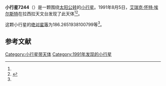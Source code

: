 {{Infobox planet
| bgcolour = #FFFFC0
| name = 7244 Villa-Lobos
| symbol = 
| image = 
| caption = 
| discovery = yes
| discovery_ref = 
| discoverer = [[艾瑞克·怀特·埃尔斯特|艾瑞克·怀特·埃尔斯特]]
| discovery_site = [[拉西拉天文台|拉西拉天文台]] 
| discovered = 1991年8月5日
| designations = yes
| mp_name = 
| named_after = 
| alt_names = 1991 PQ1/ 1972 TR3
| mp_category = [[主带小行星|主带小行星]]
| orbit_ref = <ref name="a">[http://ssd.jpl.nasa.gov/sbdb.cgi?sstr=7244 7244 Villa-Lobos] {{Wayback|url=http://ssd.jpl.nasa.gov/sbdb.cgi?sstr=7244 |date=20201124023650 }}，小行星數據庫瀏覽器（JPL Small-Body Database Browser）－[[美国国家航空航天局|美国国家航空航天局]]喷气推进实验室</ref>
| epoch = 2456400.5 (2013年4月18日更新)
| aphelion = {{convert|3.106437735211883|AU|km|3|abbr=on|lk=out}}
| perihelion = {{convert|2.638726020162278|AU|km|3|abbr=on}}
| semimajor = {{convert|2.872581877687081|AU|km|3|abbr=on}}
| eccentricity = 0.08140964
| period = 1778.308283 [[日|日]]<br />4.87[[儒略年|儒略年]]
| avg_speed = 
| inclination = 2.607927949916581
| asc_node = 148.5764077478688
| mean_anomaly = 
| arg_peri = 186.2651938100799
| satellites = 
| physical_characteristics = yes
| dimensions = 
| mass = 
| density = 
| surface_grav = 
| escape_velocity = 
| sidereal_day = 
| axial_tilt = 
| pole_ecliptic_lat = 
| pole_ecliptic_lon = 
| albedo = 
| temperatures= 
| temp_name1 = 
| mean_temp_1 = 
| max_temp_1 = 
| temp_name2 = 
| max_temp_2 = 
| spectral_type = 
| abs_magnitude = 186.2651938100799
}}

'''小行星7244'''（{{lang-en|7244 Villa-Lobos}}）是一颗围绕[[太阳|太阳]][[公转|公转]]的[[小行星|小行星]]。1991年8月5日，[[艾瑞克·怀特·埃尔斯特|艾瑞克·怀特·埃尔斯特]]在拉西拉天文台发现了此天体<ref name="a" /><ref>{{cite news|title=小行星列表|url=http://cfa-www.harvard.edu/iau/lists/NumberedMPs.txt|accessdate=2013-07-08|newspaper=哈佛大学|archive-date=2008-05-17|archive-url=https://web.archive.org/web/20080517010638/http://cfa-www.harvard.edu/iau/lists/NumberedMPs.txt|dead-url=no}}</ref>。

这颗小行星的[[绝对星等|绝对星等]]为186.2651938100799等<ref name="a" />。

==参考文献==
{{reflist}}
{{Minor Planet Number|[[小行星7243|小行星7243]]|[[小行星7245|小行星7245]]}}

{{小天体}}

[[Category:小行星带天体|Category:小行星带天体]]
[[Category:1991年发现的小行星|Category:1991年发现的小行星]]

{{asteroid-stub}}